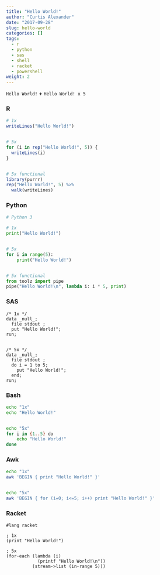 ```yaml
---
title: "Hello World!"
author: "Curtis Alexander"
date: "2017-09-28"
slug: hello-world
categories: []
tags:
  - r
  - python
  - sas
  - shell
  - racket
  - powershell
weight: 2
---
```


`Hello World!` **+** `Hello World! x 5`

### R
```r
# 1x
writeLines("Hello World!")


# 5x
for (i in rep("Hello World!", 5)) {
  writeLines(i)
}


# 5x functional
library(purrr)
rep("Hello World!", 5) %>%
  walk(writeLines)
```

### Python
```python
# Python 3

# 1x
print("Hello World!")


# 5x
for i in range(5):
    print("Hello World!")


# 5x functional 
from toolz import pipe
pipe("Hello World!\n", lambda i: i * 5, print)
```

### SAS
```sas
/* 1x */
data _null_;
  file stdout ;
  put "Hello World!";
run;


/* 5x */
data _null_;
  file stdout ;
  do i = 1 to 5;
    put "Hello World!";
  end;
run;
```

### Bash
```bash
echo "1x"
echo "Hello World!"


echo "5x"
for i in {1..5} do
    echo "Hello World!"
done
```

### Awk
```bash
echo "1x"
awk 'BEGIN { print "Hello World!" }'


echo "5x"
awk 'BEGIN { for (i=0; i<=5; i++) print "Hello World!" }'
```

### Racket
```racket
#lang racket

; 1x
(print "Hello World!")

; 5x
(for-each (lambda (i)
            (printf "Hello World!\n"))
          (stream->list (in-range 5)))
```
